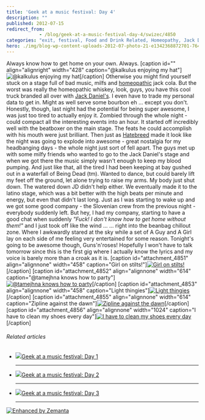 ```yaml
---
title: 'Geek at a music festival: Day 4'
description: ""
published: 2012-07-15
redirect_from: 
            - /blog/geek-at-a-music-festival-day-4/swizec/4850
categories: "exit, festival, Food and Drink Related, Homeopathy, Jack Daniel, Liquor and Wine, Travel + Events"
hero: ./img/blog-wp-content-uploads-2012-07-photo-21-e1342368872701-764x1024.jpg
---
```

Always know how to get home on your own. Always. \[caption id=&quot;&quot; align=&quot;alignright&quot; width=&quot;428&quot; caption=&quot;@kalkulus enjoying my hat&quot;]![@kalkulus enjoying my hat](http://distilleryimage2.instagram.com/1aabd8acce2611e19b0622000a1e8a4f_7.jpg "@kalkulus enjoying my hat")\[/caption] Otherwise you might find yourself stuck on a stage full of bad music, milfs and [homeopathic](http://en.wikipedia.org/wiki/Homeopathy "Homeopathy") jack cola. But the worst was really the homeopathic whiskey, look, guys, you have this cool truck branded all over with [Jack Daniel&#x27;s](http://en.wikipedia.org/wiki/Jack_Daniel%27s "Jack Daniel's"). I even have to trade my personal data to get in. Might as well serve some bourbon eh ... except you don&#x27;t. Honestly, though, last night had the potential for being super awesome, I was just too tired to actually enjoy it. Zombied through the whole night - could compact all the interesting events into an hour. It started off incredibly well with the beatboxer on the main stage. The feats he could accomplish with his mouth were just brilliant. Then just as [Hatebreed](http://www.hatebreed.com/ "Hatebreed") made it look like the night was going to explode into awesome - great nostalgia for my headbanging days - the whole night just sort of fell apart. The guys met up with some milfy friends who wanted to go to the Jack Daniel&#x27;s stage and when we got there the music simply wasn&#x27;t enough to keep my blood pumping. And just like that, all the tired I had been keeping at bay gushed out in a waterfall of Being Dead (tm). Wanted to dance, but could barely lift my feet off the ground, let alone trying to raise my arms. My body just shut down. The watered down JD didn&#x27;t help either. We eventually made it to the latino stage, which was a bit better with the high beats per minute and energy, but even that didn&#x27;t last long. Just as I was starting to wake up and we got some good company - the Slovenian crew from the previous night - everybody suddenly left. But hey, I had my company, starting to have a good chat when suddenly _&quot;Fuck! I don&#x27;t know how to get home without them!&quot;_ and I just took off like the wind ... ... right into the beanbag chillout zone. Where I awkwardly stared at the sky while a set of A Guy and A Girl lay on each side of me feeling very entertained for some reason. Tonight&#x27;s going to be awesome though, Guns&#x27;n&#x27;roses! Hopefully I won&#x27;t have to talk tomorrow since this is the first gig where I actually know the lyrics and my voice is barely more than a croak as it is. \[caption id=&quot;attachment_4851&quot; align=&quot;alignnone&quot; width=&quot;458&quot; caption=&quot;Girl on stilts!&quot;][![Girl on stilts!](./img/blog-wp-content-uploads-2012-07-photo-21-e1342368872701-764x1024.jpg "Girl on stilts!")](http://swizec.com/blog/wp-content/uploads/2012/07/photo-21.jpeg)\[/caption] \[caption id=&quot;attachment_4852&quot; align=&quot;alignnone&quot; width=&quot;614&quot; caption=&quot;@tamejhna knows how to party&quot;][![@tamejhna knows how to party](./img/blog-wp-content-uploads-2012-07-photo-41-e1342368973262-1024x764.jpg "@tamejhna knows how to party")](http://swizec.com/blog/wp-content/uploads/2012/07/photo-41.jpeg)\[/caption] \[caption id=&quot;attachment_4853&quot; align=&quot;alignnone&quot; width=&quot;458&quot; caption=&quot;Light thingies&quot;][![Light thingies](./img/blog-wp-content-uploads-2012-07-photo-32-e1342369052888-764x1024.jpg "Light thingies")](http://swizec.com/blog/wp-content/uploads/2012/07/photo-32.jpeg)\[/caption] \[caption id=&quot;attachment_4855&quot; align=&quot;alignnone&quot; width=&quot;614&quot; caption=&quot;Zipline against the dawn&quot;][![Zipline against the dawn](./img/blog-wp-content-uploads-2012-07-zipline-e1342369138635-1024x764.jpg "Zipline against the dawn")](http://swizec.com/blog/wp-content/uploads/2012/07/zipline.jpeg)\[/caption] \[caption id=&quot;attachment_4856&quot; align=&quot;alignnone&quot; width=&quot;1024&quot; caption=&quot;I have to clean my shoes every day&quot;][![I have to clean my shoes every day](./img/blog-wp-content-uploads-2012-07-photo3-1024x764.jpg "I have to clean my shoes every day")](http://swizec.com/blog/wp-content/uploads/2012/07/photo3.jpeg)\[/caption]

###### Related articles

- [![](http://i.zemanta.com/100106846_80_80.jpg)](http://swizec.com/blog/geek-at-a-music-festival-day-1/swizec/4825)[Geek at a music festival: Day 1](http://swizec.com/blog/geek-at-a-music-festival-day-1/swizec/4825)

  ***

- [![](http://i.zemanta.com/100305583_80_80.jpg)](http://swizec.com/blog/geek-at-a-music-festival-day-2/swizec/4830)[Geek at a music festival: Day 2](http://swizec.com/blog/geek-at-a-music-festival-day-2/swizec/4830)

  ***

- [![](http://i.zemanta.com/100568602_80_80.jpg)](http://swizec.com/blog/geek-at-a-music-festival-day-3/swizec/4838)[Geek at a music festival: Day 3](http://swizec.com/blog/geek-at-a-music-festival-day-3/swizec/4838)

  ***

[![Enhanced by Zemanta](http://img.zemanta.com/zemified_e.png?x-id=437bff9f-68d7-43ba-9e9f-88d47eb0a0a7)](http://www.zemanta.com/?px "Enhanced by Zemanta")

